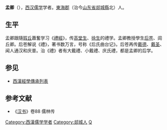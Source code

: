 '''孟卿'''（{{bd|？||？||catIdx=M孟}}），[[西汉|西汉]][[儒学|儒学]]学者。[[東海郡|東海郡]]（治今[[山东省|山东省]][[郯城縣|郯城縣]]北）人。
==生平==
孟卿跟隨[[兖州区|瑕丘]]蕭奮学习《[[禮經|禮經]]》，传[[高堂生|高堂生]]、[[徐生|徐生]]的禮学。孟卿教授學生[[后苍|后苍]]、闾丘卿。后苍解说《禮》，著书数万言，号称《后氏曲台记》。后苍再传[[戴德|戴德]]、[[戴圣|戴圣]]、闻人通汉和庆普。治《禮》者有大戴禮、小戴禮、庆氏禮，都是孟卿的后学。

== 参见 ==
*[[西漢經學傳承列表|西漢經學傳承列表]]
== 参考文献 ==
*《[[汉书|汉书]]》卷88 儒林传

{{DEFAULTSORT:M}}

[[Category:西漢儒学学者|Category:西漢儒学学者]]
[[Category:郯城人|Category:郯城人]]
[[Category:孟姓|Q]]